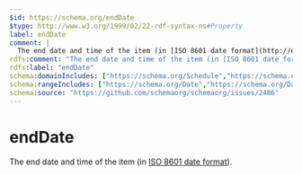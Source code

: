 ```yaml
---
$id: https://schema.org/endDate
$type: http://www.w3.org/1999/02/22-rdf-syntax-ns#Property
label: endDate
comment: |
  The end date and time of the item (in [ISO 8601 date format](http://en.wikipedia.org/wiki/ISO_8601)).
rdfs:comment: "The end date and time of the item (in [ISO 8601 date format](http://en.wikipedia.org/wiki/ISO_8601))."
rdfs:label: "endDate"
schema:domainIncludes: ["https://schema.org/Schedule","https://schema.org/MerchantReturnPolicySeasonalOverride","https://schema.org/Event","https://schema.org/CreativeWorkSeries","https://schema.org/DatedMoneySpecification","https://schema.org/CreativeWorkSeason","https://schema.org/Role","https://schema.org/EducationalOccupationalProgram"]
schema:rangeIncludes: ["https://schema.org/Date","https://schema.org/DateTime"]
schema:source: "https://github.com/schemaorg/schemaorg/issues/2486"
---
```


# endDate

The end date and time of the item (in [ISO 8601 date format](http://en.wikipedia.org/wiki/ISO_8601)).

